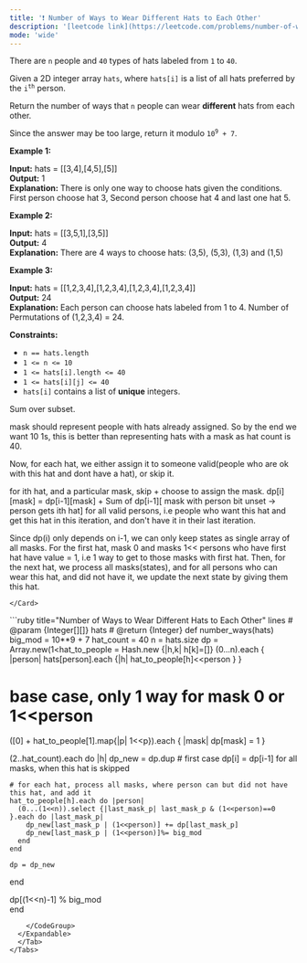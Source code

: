 ```yaml
---
title: '❗️ Number of Ways to Wear Different Hats to Each Other'
description: '[leetcode link](https://leetcode.com/problems/number-of-ways-to-wear-different-hats-to-each-other/description/)'
mode: 'wide'
---
```

<Tabs>
  <Tab title="Question" icon="circle-question" iconType="regular">
    <Card>
      <p>There are <code>n</code> people and <code>40</code> types of hats labeled from <code>1</code> to <code>40</code>.</p>  <p>Given a 2D integer array <code>hats</code>, where <code>hats[i]</code> is a list of all hats preferred by the <code>i<sup>th</sup></code> person.</p>  <p>Return the number of ways that <code>n</code> people can wear <strong>different</strong> hats from each other.</p>  <p>Since the answer may be too large, return it modulo <code>10<sup>9</sup> + 7</code>.</p>   <p><strong class="example">Example 1:</strong></p>   <strong>Input:</strong> hats = [[3,4],[4,5],[5]] <br/> <strong>Output:</strong> 1 <br/> <strong>Explanation:</strong> There is only one way to choose hats given the conditions.  First person choose hat 3, Second person choose hat 4 and last one hat 5.   <p><strong class="example">Example 2:</strong></p>   <strong>Input:</strong> hats = [[3,5,1],[3,5]] <br/> <strong>Output:</strong> 4 <br/> <strong>Explanation:</strong> There are 4 ways to choose hats: (3,5), (5,3), (1,3) and (1,5)   <p><strong class="example">Example 3:</strong></p>   <strong>Input:</strong> hats = [[1,2,3,4],[1,2,3,4],[1,2,3,4],[1,2,3,4]] <br/> <strong>Output:</strong> 24 <br/> <strong>Explanation:</strong> Each person can choose hats labeled from 1 to 4. Number of Permutations of (1,2,3,4) = 24.    <p><strong>Constraints:</strong></p>  <ul>  <li><code>n == hats.length</code></li>  <li><code>1 &lt;= n &lt;= 10</code></li>  <li><code>1 &lt;= hats[i].length &lt;= 40</code></li>  <li><code>1 &lt;= hats[i][j] &lt;= 40</code></li>  <li><code>hats[i]</code> contains a list of <strong>unique</strong> integers.</li> </ul> 
    </Card>
  </Tab>
  <Tab title="Solution" icon="lightbulb" iconType="regular" >
    <Card>
      Sum over subset.

mask should represent people with hats already assigned. So by the end we want 10 1s, this is better than representing hats with a mask as hat count is 40. 

Now, for each hat, we either assign it to someone valid(people who are ok with this hat and dont have a hat), or skip it.

for ith hat, and a particular mask, skip + choose to assign the mask.
dp[i][mask] = dp[i-1][mask] + Sum of dp[i-1][ mask with person bit unset -&gt; person gets ith hat] for all valid persons, i.e people who want this hat and get this hat in this iteration, and don't have it in their last iteration.

Since dp(i) only depends on i-1, we can only keep states as single array of all masks. For the first hat, mask 0 and masks 1&lt;&lt; persons who have first hat have value = 1, i.e 1 way to get to those masks with first hat. Then, for the next hat, we process all masks(states), and for all persons who can wear this hat, and did not have it, we update the next state by giving them this hat.

    </Card>
  <Expandable title="code">
    <CodeGroup dropdown>
```ruby title="Number of Ways to Wear Different Hats to Each Other" lines
# @param {Integer[][]} hats
# @return {Integer}
def number_ways(hats)
  big_mod = 10**9 + 7
  hat_count = 40
  n = hats.size
  dp = Array.new(1<<n, 0)

  hat_to_people = Hash.new {|h,k| h[k]=[]}
  (0...n).each { |person| hats[person].each {|h| hat_to_people[h]<<person } }

  # base case, only 1 way for mask 0 or 1<<person
  ([0] + hat_to_people[1].map{|p| 1<<p}).each { |mask| dp[mask] = 1 }

  (2..hat_count).each do |h|
    dp_new = dp.dup # first case dp[i] = dp[i-1] for all masks, when this hat is skipped

    # for each hat, process all masks, where person can but did not have this hat, and add it
    hat_to_people[h].each do |person|
      (0...(1<<n)).select {|last_mask_p| last_mask_p & (1<<person)==0 }.each do |last_mask_p|
        dp_new[last_mask_p | (1<<person)] += dp[last_mask_p]
        dp_new[last_mask_p | (1<<person)]%= big_mod
      end
    end

    dp = dp_new
  end

  dp[(1<<n)-1] % big_mod  
end
```
    </CodeGroup>
  </Expandable>
  </Tab>
</Tabs>